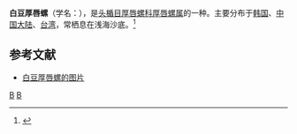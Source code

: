 {{Speciesbox
| taxon = Ringiculina doliaris
| binomial_authority = Gould, 1860
}}
'''白豆厚唇螺'''（学名：''{{lang|la|Ringiculina doliaris}}''），是[[头楯目|头楯目]][[厚唇螺科|厚唇螺科]][[厚唇螺属|厚唇螺属]]的一种。主要分布于[[韩国|韩国]]、[[中国大陆|中国大陆]]、[[台湾|台湾]]，常栖息在浅海沙底。<ref>{{cite web|url=http://shell.sinica.edu.tw/chinese/shellbase_detail.php?science_no=1777|title=国际贝库：白豆厚唇螺|publisher=台湾贝类资料库|accessdate=2009-08-11}}</ref>

== 参考文献 ==
{{reflist}}
* [http://www.gastropods.com/Shell_Images/P-R/Ringicula_doliaris_1.jpg 白豆厚唇螺的图片] {{Wayback|url=http://www.gastropods.com/Shell_Images/P-R/Ringicula_doliaris_1.jpg |date=20200916233437 }}

{{Taxonbar}}
[[Category:1860年描述的动物|B]]
[[Category:厚唇螺属|B]]